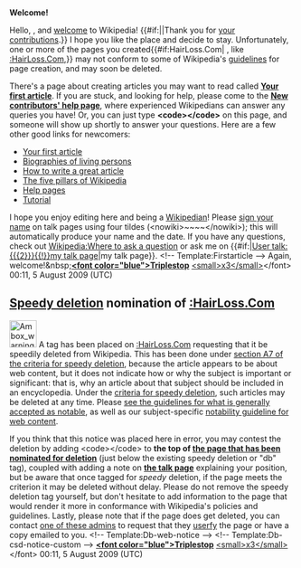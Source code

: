 <article id="23867944" title=User talk:SaguaroLA>
	<talkpage id="23867944" title="User talk:SaguaroLA">


'''Welcome!'''

Hello, {{BASEPAGENAME}}, and [[Wikipedia:Welcome, newcomers|welcome]] to Wikipedia! {{#if:||Thank you for [[Special:Contributions/{{PAGENAME}}|your contributions]].}} I hope you like the place and decide to stay. Unfortunately, one or more of the pages you created{{#if:HairLoss.Com| , like [[:HairLoss.Com]],}} may not conform to some of Wikipedia's [[Wikipedia:List of policies|guidelines]] for page creation, and may soon be deleted. 

There's a page about creating articles you may want to read called '''[[Wikipedia:Your first article|Your first article]]'''. If you are stuck, and looking for help, please come to the '''[[Wikipedia:New contributors' help page|New contributors' help page]]''', where experienced Wikipedians can answer any queries you have! Or, you can just type '''&lt;code&gt;{{tl|helpme}}&lt;/code&gt;''' on this page, and someone will show up shortly to answer your questions. Here are a few other good links for newcomers:
*[[Wikipedia:Your first article|Your first article]]
*[[Wikipedia:BLP|Biographies of living persons]]
*[[Wikipedia:How to write a great article|How to write a great article]]
*[[Wikipedia:Five pillars|The five pillars of Wikipedia]]
*[[Help:Contents|Help pages]]
*[[Wikipedia:Tutorial|Tutorial]]
I hope you enjoy editing here and being a [[Wikipedia:Wikipedians|Wikipedian]]! Please [[Wikipedia:Sign your posts on talk pages|sign your name]] on talk pages using four tildes (&lt;nowiki&gt;~~~~&lt;/nowiki&gt;); this will automatically produce your name and the date. If you have any questions, check out [[Wikipedia:Where to ask a question]] or ask me on {{#if:|[[User talk:{{{2}}}{{!}}my talk page]]|my talk page}}. &lt;!-- Template:Firstarticle --&gt; Again, welcome!&amp;nbsp;[[User talk:Triplestop|'''&lt;font color=&quot;blue&quot;&gt;Triplestop''']] [[Special:Contributions/Triplestop|&lt;small&gt;x3&lt;/small&gt;]]&lt;/font&gt; 00:11, 5 August 2009 (UTC)
==[[Wikipedia:Criteria for speedy deletion|Speedy deletion]] nomination of [[:HairLoss.Com]]==
[[Image:Ambox warning_pn.svg|48px|left]] A tag has been placed on [[:HairLoss.Com]] requesting that it be speedily deleted from Wikipedia. This has been done under [[WP:CSD#A7|section A7 of the criteria for speedy deletion]], because the article appears to be about web content, but it does not indicate how or why the subject is important or significant: that is, why an article about that subject should be included in an encyclopedia. Under the [[WP:CSD#Articles|criteria for speedy deletion]], such articles may be deleted at any time. Please [[Wikipedia:Notability|see the guidelines for what is generally accepted as notable]], as well as our subject-specific [[Wikipedia:Notability (web)|notability guideline for web content]]. 

If you think that this notice was placed here in error, you may contest the deletion by adding &lt;code&gt;{{tl|hangon}}&lt;/code&gt; to '''the top of [[:HairLoss.Com|the page that has been nominated for deletion]]''' (just below the existing speedy deletion or &quot;db&quot; tag), coupled with adding a note on '''[[Talk:HairLoss.Com|the talk page]]''' explaining your position, but be aware that once tagged for ''speedy'' deletion, if the page meets the criterion it may be deleted without delay. Please do not remove the speedy deletion tag yourself, but don't hesitate to add information to the page that would render it more in conformance with Wikipedia's policies and guidelines. Lastly, please note that if the page does get deleted, you can contact [[:Category:Wikipedia administrators who will provide copies of deleted articles|one of these admins]] to request that they  [[Wikipedia:Userfication#Userfication_of_deleted_content|userfy]] the page or have a copy emailed to you. &lt;!-- Template:Db-web-notice --&gt; &lt;!-- Template:Db-csd-notice-custom --&gt; [[User talk:Triplestop|'''&lt;font color=&quot;blue&quot;&gt;Triplestop''']] [[Special:Contributions/Triplestop|&lt;small&gt;x3&lt;/small&gt;]]&lt;/font&gt; 00:11, 5 August 2009 (UTC)
	</talkpage>
</article>
